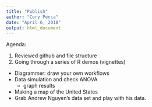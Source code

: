 ```yaml
---
title: "Publish"
author: "Cory Penca"
date: "April 6, 2018"
output: html_document
---
```

Agenda:

1. Reviewed github and file structure
2. Going through a series of R demos (vignettes) 
  * Diagrammer: draw your own workflows
  * Data simulation and check ANOVA
    * graph results
  * Making a map of the United States
  * Grab Andrew Nguyen's data set and play with his data.
  